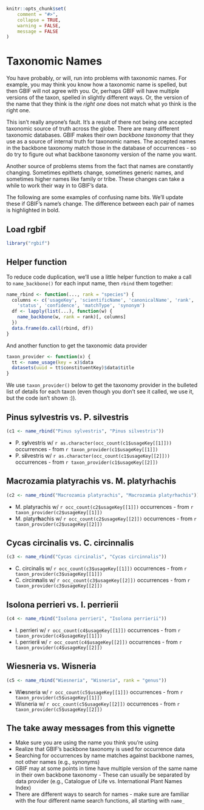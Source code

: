 <!--
%\VignetteEngine{knitr::knitr}
%\VignetteIndexEntry{Taxonomic Names}
%\VignetteEncoding{UTF-8}
-->

```r
knitr::opts_chunk$set(
	comment = "#>",
	collapse = TRUE,
	warning = FALSE,
	message = FALSE
)
```

Taxonomic Names
===============

You have probably, or will, run into problems with taxonomic names. For example,
you may think you know how a taxonomic name is spelled, but then GBIF will not
agree with you. Or, perhaps GBIF will have multiple versions of the taxon,
spelled in slightly different ways. Or, the version of the name that they think
is the _right one_ does not match what yo think is the right one.

This isn't really anyone's fault. It's a result of there not being one accepted
taxonomic source of truth across the globe. There are many different taxonomic
databases. GBIF makes their own _backbone taxonomy_ that they use as a source
of internal truth for taxonomic names. The accepted names in the backbone taxonomy
match those in the database of occurrences - so do try to figure out what
backbone taxonomy version of the name you want.

Another source of problems stems from the fact that names are constantly changing.
Sometimes epithets change, sometimes generic names, and sometimes higher names
like family or tribe. These changes can take a while to work their way in to
GBIF's data.

The following are some examples of confusing name bits. We'll update these if
GBIF's name's change. The difference between each pair of names is highlighted
in bold.

## Load rgbif

```r
library("rgbif")
```

## Helper function

To reduce code duplication, we'll use a little helper function to make a call
to `name_backbone()` for each input name, then `rbind` them together:

```r
name_rbind <- function(..., rank = "species") {
  columns <- c('usageKey', 'scientificName', 'canonicalName', 'rank',
    'status', 'confidence', 'matchType', 'synonym')
  df <- lapply(list(...), function(w) {
    name_backbone(w, rank = rank)[, columns]
  })
  data.frame(do.call(rbind, df))
}
```

And another function to get the taxonomic data provider

```r
taxon_provider <- function(x) {
  tt <- name_usage(key = x)$data
  datasets(uuid = tt$constituentKey)$data$title
}
```

We use `taxon_provider()` below to get the taxonomy provider in the bulleted list of details
for each taxon (even though you don't see it called, we use it, but the code isn't shown :)).

## Pinus sylvestris vs. P. silvestris

```r
(c1 <- name_rbind("Pinus sylvestris", "Pinus silvestris"))
```

* P. s<b>y</b>lvestris w/ `r as.character(occ_count(c1$usageKey[[1]]))` occurrences - from `r taxon_provider(c1$usageKey[[1]])`
* P. s<b>i</b>lvestris w/ `r as.character(occ_count(c1$usageKey[[2]]))` occurrences - from `r taxon_provider(c1$usageKey[[2]])`

## Macrozamia platyrachis vs. M. platyrhachis

```r
(c2 <- name_rbind("Macrozamia platyrachis", "Macrozamia platyrhachis"))
```

* M. platyrachis w/ `r occ_count(c2$usageKey[[1]])` occurrences - from `r taxon_provider(c2$usageKey[[1]])`
* M. platyr<b>h</b>achis w/ `r occ_count(c2$usageKey[[2]])` occurrences - from `r taxon_provider(c2$usageKey[[2]])`

## Cycas circinalis vs. C. circinnalis

```r
(c3 <- name_rbind("Cycas circinalis", "Cycas circinnalis"))
```

* C. circinalis w/ `r occ_count(c3$usageKey[[1]])` occurrences - from `r taxon_provider(c3$usageKey[[1]])`
* C. circin<b>n</b>alis w/ `r occ_count(c3$usageKey[[2]])` occurrences - from `r taxon_provider(c3$usageKey[[2]])`

## Isolona perrieri vs. I. perrierii

```r
(c4 <- name_rbind("Isolona perrieri", "Isolona perrierii"))
```

* I. perrieri w/ `r occ_count(c4$usageKey[[1]])` occurrences - from `r taxon_provider(c4$usageKey[[1]])`
* I. perrieri<b>i</b> w/ `r occ_count(c4$usageKey[[2]])` occurrences - from `r taxon_provider(c4$usageKey[[2]])`

## Wiesneria vs. Wisneria

```r
(c5 <- name_rbind("Wiesneria", "Wisneria", rank = "genus"))
```

* Wi<b>e</b>sneria w/ `r occ_count(c5$usageKey[[1]])` occurrences - from `r taxon_provider(c5$usageKey[[1]])`
* Wisneria w/ `r occ_count(c5$usageKey[[2]])` occurrences - from `r taxon_provider(c5$usageKey[[2]])`

## The take away messages from this vignette

* Make sure you are using the name you think you're using
* Realize that GBIF's backbone taxonomy is used for occurrence data
* Searching for occurrences by name matches against backbone names, 
not other names (e.g., synonyms)
* GBIF may at some points in time have multiple version of the same name in their own backbone taxonomy - These can usually be separated by data provider (e.g., Catalogue of Life vs. International Plant Names Index)
* There are different ways to search for names - make sure are familiar 
with the four different name search functions, all starting with 
`name_`
